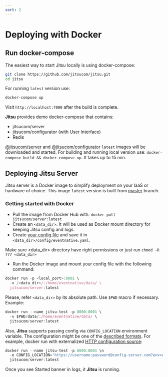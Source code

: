 ```yaml
---
sort: 2
---
```



# Deploying with Docker

## Run docker-compose

The easiest way to start Jitsu locally is using docker-compose:

```bash
git clone https://github.com/jitsucom/jitsu.git
cd jitsu
```

For running `latest` version use:

```bash
docker-compose up
```

Visit `http://localhost:7000` after the build is complete.

**Jitsu** provides demo docker-compose that contains:
* jitsucom/server 
* jitsucom/configurator (with User Interface)
* Redis

<Hint>
    <a href="https://hub.docker.com/r/jitsucom/server">@jitsucom/server</a> and <a href="https://hub.docker.com/r/jitsucom/configurator">@jitsucom/configurator</a> <code inline="true">latest</code> images will be downloaded and started.
    For building and running local version use: <code inline="true">docker-compose build && docker-compose up</code>. It takes up to 15 min.
</Hint>

## Deploying Jitsu Server

Jitsu server is a Docker image to simplify deployment on your IaaS or hardware of choice. This image `latest` version is built from [master](https://github.com/jitsucom/jitsu/tree/master) branch.

### Getting started with Docker

* Pull the image from Docker Hub with: `docker pull jitsucom/server:latest`
* Create an `<data_dir>`. It will be used as Docker mount directory for keeping Jitsu config and logs.
* Create [your config file](/docs/configuration/) and save it in `<data_dir>/config/eventnative.yaml`.

<Hint>
    Make sure &lt;data_dir&gt; directory have right permissions or just run <code inline="true">chmod -R 777 &lt;data_dir&gt;</code>
</Hint>

* Run the Docker image and mount your config file with the following command:

```javascript
docker run -p <local_port>:8001 \
  -v /<data_dir>/:/home/eventnative/data/ \
  jitsucom/server:latest
```

Please, refer `<data_dir>` by its absolute path. Use `$PWD` macro if necessary. Example:

```javascript
docker run --name jitsu-test -p 8000:8001 \
  -v $PWD/data/:/home/eventnative/data/ \
  jitsucom/server:latest
```

Also, **Jitsu** supports passing config via `CONFIG_LOCATION` environment variable. The configuration might be one of the [described formats](/docs/deployment/configuration-source). For example, docker run with externalized [HTTP configuration source](/docs/deployment/configuration-source#http-source):

```javascript
docker run --name jitsu-test -p 8000:8001 \n
  -e CONFIG_LOCATION='https://username:password@config-server.com?env=dev' \
  jitsucom/server:latest
```


Once you see Started banner in logs, it **Jitsu** is running.